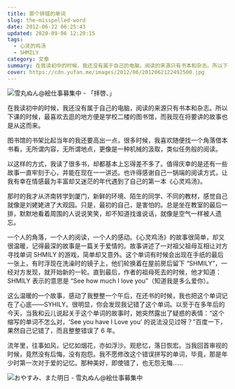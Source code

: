 ```yaml
---
title: 那个拼错的单词
slug: the-misspelled-word
date: 2012-06-22 06:25:43
updated: 2020-09-06 12:20:15
tags:
  - 心灵的鸡汤
  - SHMILY
category: 文章
summary: 在我读初中的时候，我还没有属于自己的电脑，阅读的来源只有书本和杂志。所以下课的时候，最喜欢去逛的地方便是学校二楼的图书馆，而我现在将要讲的故事也是从这而来。
cover: https://cdn.yufan.me/images/2012/06/2012062122492500.jpg
---
```


![雪丸ぬん@絵仕事募集中 - 「拝啓、」](https://cdn.yufan.me/images/2012/06/2012062122522200.jpg)

<MusicPlayer netease={544175479} />

在我读初中的时候，我还没有属于自己的电脑，阅读的来源只有书本和杂志。所以下课的时候，最喜欢去逛的地方便是学校二楼的图书馆，而我现在将要讲的故事也是从这而来。

图书馆的书架比起当年的我还要高出一点，很多时候，我喜欢随便找一个角落借本书看，无所谓内容，无所谓地点，更像是一种机械的汲取，类似任务般的阅读。

以这样的方式，我读了很多书，却都基本上忘得差不多了。值得庆幸的是还有一些故事一直牢刻于心，并能在现在一一讲述。也许得感谢自己一锅端的阅读方式，让我有幸在情感最为丰富却又迷茫的年代遇到了自己的第一本《心灵鸡汤》。

那时的我才从济南转学到厦门，新鲜的环境、陌生的同学、不同的教材，感觉自己就像是刘姥姥进了大观园。只是，最初的自己，是害怕的。总是坐在教室的最后一排，默默地看着周围的人说说笑笑，却不知道找谁说话，就像是空气一样被人遗忘。

一个人的角落，一个人的阅读，一个人的感动。《心灵鸡汤》的故事很简单，却又很温暖，记得最深的故事是一篇关于爱情的。故事讲述了一对祖父祖母互相让对方寻找单词 SHMILY 的游戏，简单却又意外。这个单词有时候会出现在手纸的最后一张上，有时浮现在洗澡时的镜子上，他们轮换着在屋前房后留下 “SHMILY”，一经对方发现，就开始新的一轮。直到最后，作者的祖母死去的时候，他才知道：SHMILY 表示的意思是 “See how much I love you”（知道我是多么爱你）。

这么温暖的一个故事，感动了我整整一个午后，在还书的时候，我也把这个单词记在了心底——SYHILY。很明显，你会发现我记错了这个单词。以至于在多年后的今天，当我和云儿说起关于这个单词的故事时，她突然露出了疑惑的表情：“这个缩写的单词不怎么对，‘See you have I Love you’ 的说法没见过呀？”百度一下，果然自己记错了，而且整整错误了 6 年。

流年里，往事如风，记忆如烟花，亦如浮沙。观悲忆，落日恢宏。当我回首审视的时候，竟然没有后悔，没有抱怨。我不愿修改这个错误拼写的单词，毕竟，那是年少时第一次对于爱的记忆。那种美好，即使错了，也无怨无悔……

![おやすみ、また明日 - 雪丸ぬん@絵仕事募集中](https://cdn.yufan.me/images/2012/06/2012062122543800.jpg)
